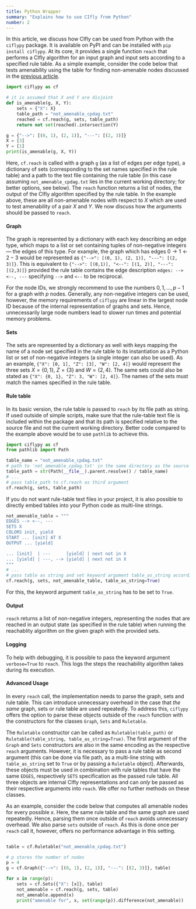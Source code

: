 ```yaml
---
title: Python Wrapper
summary: "Explains how to use CIfly from Python"
number: 2
---
```


In this article, we discuss how CIfly can be used from Python with the ```ciflypy``` package. It is available on PyPI and can be installed with ```pip install ciflypy```. 
At its core, it provides a single function ```reach``` that performs a CIfly algorithm for an input graph and input sets according to a specified rule table. As a simple example, consider the code below that tests amenability using the table for finding non-amenable nodes discussed in the [previous article](/docs/ruletables/). 

```py
import ciflypy as cf

# it is assumed that X and Y are disjoint
def is_amenable(g, X, Y):
    sets = {"X": X}
    table_path = "not_amenable_cpdag.txt"
    reached = cf.reach(g, sets, table_path)
    return not set(reached).intersection(Y)

g = {"-->": [(0, 1), (2, 1)], "---": [(2, 3)]}
X = [3]
Y = [1]
print(is_amenable(g, X, Y))
```

Here, ```cf.reach``` is called with a graph ```g``` (as a list of edges per edge type), a dictionary of sets (corresponding to the set names specified in the rule table) and a path to the text file containing the rule table (in this case assuming ```not_amenable_cpdag.txt``` lies in the current working directory; for better options, see below). The ```reach``` function returns a list of nodes, the output of the CIfly algorithm specified by the rule table. In the example above, these are all non-amenable nodes with respect to $X$ which are used to test amenability of a pair $X$ and $Y$. We now discuss how the arguments should be passed to ```reach```.

#### Graph
The graph is represented by a dictionary with each key describing an edge type, which maps to a list or set containing tuples of non-negative integers — the edges of this type. For example, the graph which has edges $0 \rightarrow 1 \leftarrow 2 - 3$ would be represented as ```{"-->": [(0, 1), (2, 1)], "---": [(2, 3)]}```. This is equivalent to ```{"-->": [(0,1)], "<--": [(1, 2)], "---": [(2,3)]}``` provided the rule table contains the edge description ```edges: --> <--, ---``` specifying ```-->``` and ```<--``` to be reciprocal. 

For the node IDs, we strongly recommend to use the numbers $0, 1, \dots, p-1$ for a graph with $p$ nodes. Generally, any non-negative integers can be used, however, the memory requirements of ```ciflypy``` are linear in the largest node ID because of the internal representation of graphs and sets. Hence, unnecessarily large node numbers lead to slower run times and potential memory problems. 

#### Sets
The sets are represented by a dictionary as well with keys mapping the name of a node set specified in the rule table to its instantiation as a Python list or set of non-negative integers (a single integer can also be used). As an example, ```{"X": [0, 1], "Z": [3], "W": [2, 4]}``` would represent the three sets $X = \{0, 1\}$, $Z = \{3\}$ and $W = \{2, 4\}$. The same sets could also be stated as ```{"X": {0, 1}, "Z": 3, "W": [2, 4]}```. The names of the sets must match the names specified in the rule table. 

#### Rule table
In its basic version, the rule table is passed to ```reach``` by its file path as string. If used outside of simple scripts, make sure that the rule-table text file is included within the package and that its path is specified relative to the source file and not the current working directory. Better code compared to the example above would be to use ```pathlib``` to achieve this.

```py
import ciflypy as cf
from pathlib import Path

table_name = "not_amenable_cpdag.txt"
# path to 'not_amenable_cpdag.txt' in the same directory as the source file
table_path = str(Path(__file__).parent.resolve() / table_name)
# ...
# pass table_path to cf.reach as third argument
cf.reach(g, sets, table_path)
```

If you do not want rule-table text files in your project, it is also possible to directly embed tables into your Python code as multi-line strings. 

```py
not_amenable_table = """
EDGES --> <--, ---
SETS X
COLORS init, yield
START ... [init] AT X
OUTPUT ... [yield]

... [init]  | ---      [yield] | next not in X
... [yield] | ---, --> [yield] | next not in X
"""
# ...
# pass table as string and set keyword argument table_as_string accordingly
cf.reach(g, sets, not_amenable_table, table_as_string=True)
```

For this, the keyword argument ```table_as_string``` has to be set to ```True```. 

#### Output
```reach``` returns a list of non-negative integers, representing the nodes that are reached in an output state (as specified in the rule table) when running the reachablity algorithm on the given graph with the provided sets.

#### Logging
To help with debugging, it is possible to pass the keyword argument ```verbose=True``` to ```reach```. This logs the steps the reachability algorithm takes during its execution. 

#### Advanced Usage
In every ```reach``` call, the implementation needs to parse the graph, sets and rule table. This can introduce unnecessary overhead in the case that *the same* graph, sets or rule table are used repeatedly. To address this, ```ciflypy``` offers the option to parse these objects outside of the ```reach``` function with the constructors for the classes ```Graph```, ```Sets``` and ```Ruletable```. 

The ```Ruletable``` constructor can be called as ```Ruletable(table_path)``` or ```Ruletable(table_string, table_as_string=True)```. The first argument of the ```Graph``` and ```Sets``` constructors are also in the same encoding as the respective ```reach``` arguments. However, it is necessary to pass a rule table as second argument (this can be done via file path, as a multi-line string with ```table_as_string``` set to ```True``` or by passing a ```Ruletable``` object). Afterwards, these objects must be used in combination with rule tables that have the same ```EDGES```, respectively ```SETS``` specification as the passed rule table. All three objects are internal CIfly representations and can *only* be passed as their respective arguments into ```reach```. We offer no further methods on these classes. 

As an example, consider the code below that computes all amenable nodes for every possible $x$. Here, the same rule table and the same graph are used repeatedly. Hence, parsing them once outside of ```reach``` avoids unnecessary overhead. We also parse ```sets``` outside of ```reach```. As this is done once per ```reach``` call it, however, offers no performance advantage in this setting. 

```py

table = cf.Ruletable("not_amenable_cpdag.txt")

# p stores the number of nodes
p = 4
g = cf.Graph({"-->": [(0, 1), (2, 1)], "---": [(2, 3)]}, table)

for x in range(p):
    sets = cf.Sets({"X": [x]}, table)
    not_amenable = cf.reach(g, sets, table)
    not_amenable.append(x)
    print("amenable for", x, set(range(p)).difference(not_amenable))
```

